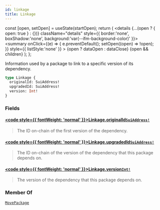 ```yaml
---
id: linkage
title: Linkage
---
```









  const [open, setOpen] = useState(startOpen);
  return (
    <details {...(open ? { open: true } : {})} className="details" style={{ border:'none', boxShadow:'none', background:'var(--ifm-background-color)' }}>
      <summary
        onClick={(e) => {
          e.preventDefault();
          setOpen((open) => !open);
        }}
        style={{ listStyle:'none' }}
      >
      {open ? dataOpen : dataClose}
      </summary>
      {open && children}
    </details>
  );
};








Information used by a package to link to a specific version of its dependency.


```graphql
type Linkage {
  originalId: SuiAddress!
  upgradedId: SuiAddress!
  version: Int!
}
```




### Fields

#### [<code style={{ fontWeight: 'normal' }}>Linkage.<b>originalId</b></code>](#)<Bullet />[`SuiAddress!`](/references/sui-api/sui-graphql/reference/scalars/sui-address) <Badge class="badge badge--secondary" text="non-null"/> <Badge class="badge badge--secondary" text="scalar"/> 
> 
> 
> The ID on-chain of the first version of the dependency.
> 

#### [<code style={{ fontWeight: 'normal' }}>Linkage.<b>upgradedId</b></code>](#)<Bullet />[`SuiAddress!`](/references/sui-api/sui-graphql/reference/scalars/sui-address) <Badge class="badge badge--secondary" text="non-null"/> <Badge class="badge badge--secondary" text="scalar"/> 
> 
> 
> The ID on-chain of the version of the dependency that this package depends on.
> 

#### [<code style={{ fontWeight: 'normal' }}>Linkage.<b>version</b></code>](#)<Bullet />[`Int!`](/references/sui-api/sui-graphql/reference/scalars/int) <Badge class="badge badge--secondary" text="non-null"/> <Badge class="badge badge--secondary" text="scalar"/> 
> 
> 
> The version of the dependency that this package depends on.
> 



### Member Of

[`MovePackage`](/references/sui-api/sui-graphql/reference/objects/move-package)  <Badge class="badge badge--secondary" text="object"/>

